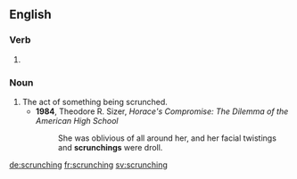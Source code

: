 ==English==

===Verb===
{{head|en|present participle}}

# {{present participle of|scrunch|lang=en}}

===Noun===
{{en-noun}}

# The act of something being scrunched.
#* '''1984''', Theodore R. Sizer, ''Horace's Compromise: The Dilemma of the American High School''
#*: She was oblivious of all around her, and her facial twistings and '''scrunchings''' were droll.

[[de:scrunching]]
[[fr:scrunching]]
[[sv:scrunching]]